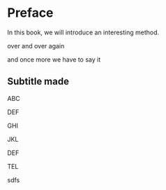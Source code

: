 # Preface {-}

In this book, we will introduce an interesting
method.

over and over again

and once more we have to say it


## Subtitle made

ABC

DEF

GHI

JKL

DEF

TEL


sdfs
